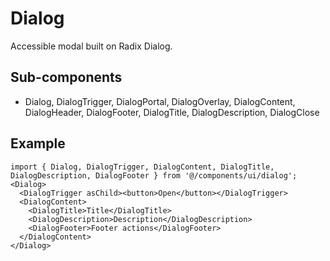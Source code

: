 
<Meta title="Design System/Components/Dialog" />

# Dialog

Accessible modal built on Radix Dialog.

## Sub-components

- Dialog, DialogTrigger, DialogPortal, DialogOverlay, DialogContent, DialogHeader, DialogFooter, DialogTitle, DialogDescription, DialogClose

## Example

````tsx
import { Dialog, DialogTrigger, DialogContent, DialogTitle, DialogDescription, DialogFooter } from '@/components/ui/dialog';
<Dialog>
  <DialogTrigger asChild><button>Open</button></DialogTrigger>
  <DialogContent>
    <DialogTitle>Title</DialogTitle>
    <DialogDescription>Description</DialogDescription>
    <DialogFooter>Footer actions</DialogFooter>
  </DialogContent>
</Dialog>
````

